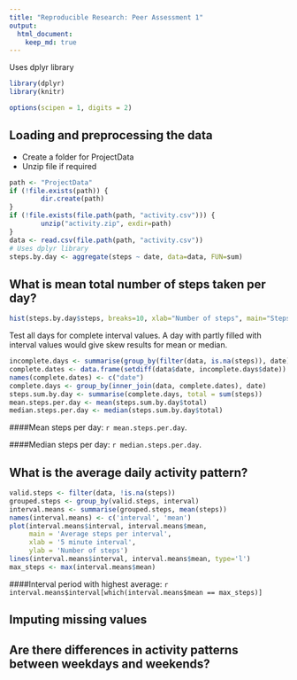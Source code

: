 ```yaml
---
title: "Reproducible Research: Peer Assessment 1"
output: 
  html_document:
    keep_md: true
---
```


Uses dplyr library

```r
library(dplyr)
library(knitr)
```

```r
options(scipen = 1, digits = 2)
```

## Loading and preprocessing the data
- Create a folder for ProjectData
- Unzip file if required
```r
path <- "ProjectData"
if (!file.exists(path)) {
        dir.create(path)
}
if (!file.exists(file.path(path, "activity.csv"))) {
        unzip("activity.zip", exdir=path)
}
data <- read.csv(file.path(path, "activity.csv"))
# Uses dplyr library
steps.by.day <- aggregate(steps ~ date, data=data, FUN=sum)
```

## What is mean total number of steps taken per day?
```r
hist(steps.by.day$steps, breaks=10, xlab="Number of steps", main="Steps taken per day")
``` 
 
Test all days for complete interval values. A day with partly filled 
with interval values would give skew results for mean or median.
```r
incomplete.days <- summarise(group_by(filter(data, is.na(steps)), date), count = n())
complete.dates <- data.frame(setdiff(data$date, incomplete.days$date))
names(complete.dates) <- c("date")
complete.days <- group_by(inner_join(data, complete.dates), date)
steps.sum.by.day <- summarise(complete.days, total = sum(steps))
mean.steps.per.day <- mean(steps.sum.by.day$total)
median.steps.per.day <- median(steps.sum.by.day$total)
```

####Mean steps per day: `r mean.steps.per.day`.

####Median steps per day: `r median.steps.per.day`.


## What is the average daily activity pattern?
```r
valid.steps <- filter(data, !is.na(steps))
grouped.steps <- group_by(valid.steps, interval)
interval.means <- summarise(grouped.steps, mean(steps))
names(interval.means) <- c('interval', 'mean')
plot(interval.means$interval, interval.means$mean, 
     main = 'Average steps per interval',
     xlab = '5 minute interval', 
     ylab = 'Number of steps')
lines(interval.means$interval, interval.means$mean, type='l')
max_steps <- max(interval.means$mean)
```

####Interval period with highest average: `r interval.means$interval[which(interval.means$mean == max_steps)]`

## Imputing missing values



## Are there differences in activity patterns between weekdays and weekends?
